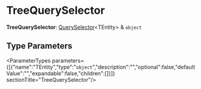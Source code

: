 
# TreeQuerySelector

 **TreeQuerySelector**: [QuerySelector](types.CommonTypes.QuerySelector.mdx)&#60;TEntity&#62; & `object`

## Type Parameters

<ParameterTypes parameters={[{"name":"TEntity","type":"`object`","description":"","optional":false,"defaultValue":"","expandable":false,"children":[]}]}  sectionTitle="TreeQuerySelector"/>
